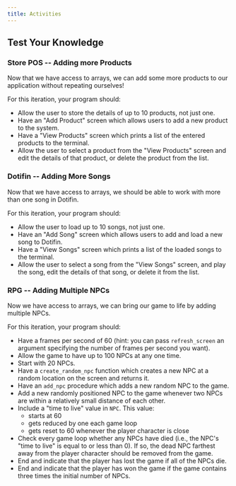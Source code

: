 ```yaml
---
title: Activities
---
```



## Test Your Knowledge

### Store POS -- Adding more Products

<div class="not-content">
  <YouTube id="sXJ64lNd3zc" params="fs=1&modestbranding=1&rel=0&autoplay=1"/>
</div>

Now that we have access to arrays, we can add some more products to our application without repeating ourselves!

For this iteration, your program should:

- Allow the user to store the details of up to 10 products, not just one.
- Have an "Add Product" screen which allows users to add a new product to the system.
- Have a "View Products" screen which prints a list of the entered products to the terminal.
- Allow the user to select a product from the "View Products" screen and edit the details of that product, or delete the product from the list.

### Dotifin -- Adding More Songs

<div class="not-content">
  <YouTube id="-WPFjUR4h0w" params="fs=1&modestbranding=1&rel=0&autoplay=1"/>
</div>

Now that we have access to arrays, we should be able to work with more than one song in Dotifin.

For this iteration, your program should:

- Allow the user to load up to 10 songs, not just one.
- Have an "Add Song" screen which allows users to add and load a new song to Dotifin.
- Have a "View Songs" screen which prints a list of the loaded songs to the terminal.
- Allow the user to select a song from the "View Songs" screen, and play the song, edit the details of that song, or delete it from the list.

### RPG -- Adding Multiple NPCs

<div class="not-content">
  <YouTube id="8tGw0C0njoM" params="fs=1&modestbranding=1&rel=0&autoplay=1"/>
</div>

Now we have access to arrays, we can bring our game to life by adding multiple NPCs.

For this iteration, your program should:

- Have a frames per second of 60 (hint: you can pass `refresh_screen` an argument specifying the number of frames per second you want).
- Allow the game to have up to 100 NPCs at any one time.
- Start with 20 NPCs.
- Have a `create_random_npc` function which creates a new NPC at a random location on the screen and returns it.
- Have an `add_npc` procedure which adds a new random NPC to the game.
- Add a new randomly positioned NPC to the game whenever two NPCs are within a relatively small distance of each other.
- Include a "time to live" value in `NPC`. This value:
  - starts at 60
  - gets reduced by one each game loop
  - gets reset to 60 whenever the player character is close
- Check every game loop whether any NPCs have died (i.e., the NPC's "time to live" is equal to or less than 0). If so, the dead NPC farthest away from the player character should be removed from the game.
- End and indicate that the player has lost the game if all of the NPCs die.
- End and indicate that the player has won the game if the game contains three times the initial number of NPCs.
